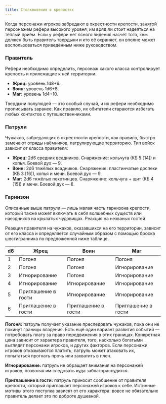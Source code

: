 ```yaml
---
title: Столкновения в крепостях
---
```


Когда персонажи игроков забредают в окрестности крепости, занятой персонажем рефери высокого уровня, им вряд ли стоит надеяться на тёплый приём. Если у рефери нет ясного видения насчёт того, кем должен быть правитель твердыни и кто её охраняет, он вполне может воспользоваться приведённым ниже руководством.

### Правитель

Рефери необходимо определить, персонаж какого класса контролирует крепость и прилежащие к ней территории.

- **Жрец:** уровень 1d8+6.
- **Воин:** уровень 1d6+8.
- **Маг:** уровень 1d4+10.

Твердыни полулюдей — это особый случай, и их рефери необходимо прописывать заранее. Как правило, их обитатели стараются избегать любых контактов с путешественниками.

### Патрули

Чужаков, забредающих в окрестности крепости, как правило, быстро замечают отряды [наёмников](/characters/hired-help/mercenaries), патрулирующие территорию. Тип войск зависит от класса правителя:

- **Жрец:** 2d6 средних всадников. Снаряжение: кольчуга (КБ 5 [14]) и копья. Боевой дух — 9.
- **Воин:** 2d6 тяжёлых всадников. Снаряжение: пластинчатые доспехи (КБ 3 [16]), копья и мечи. Боевой дух — 9.
- **Маг:** 2d6 тяжёлых пехотинцев. Снаряжение: кольчуга + щит (КБ 4 [15]) и мечи. Боевой дух — 8.

### Гарнизон

Описанные выше патрули — лишь малая часть гарнизона крепости, который также может включать в себя волшебных существ или наездников на крылатых чудовищах.
Реакция на незваных гостей

Реакция правителя на чужаков, оказавшихся на его территории, зависит от его класса и определяется случайным образом с помощью броска шестигранника по предложенной ниже таблице.

| d6  | Жрец                | Воин                | Маг                 |
| --- | ------------------- | ------------------- | ------------------- |
| 1   | Погоня              | Погоня              | Погоня              |
| 2   | Погоня              | Погоня              | Игнорирование       |
| 3   | Игнорирование       | Погоня              | Игнорирование       |
| 4   | Игнорирование       | Игнорирование       | Игнорирование       |
| 5   | Приглашение в гости | Игнорирование       | Игнорирование       |
| 6   | Приглашение в гости | Приглашение в гости | Приглашение в гости |

**Погоня:** патруль получает указание преследовать чужаков, пока они не покинут границы владения. Есть ещё один вариант развития событий — потребовать плату за право передвижения в этих границах. Конкретная цена зависит от характера правителя, того, насколько богатыми выглядят персонажи игроков, и других факторов. Если персонажи игроков отказываются платить, патруль может атаковать их, попытаться прогнать прочь или захватить в плен.

**Игнорирование:** патруль не обращает внимания на персонажей игроков, позволяя им следовать куда заблагорассудится.

**Приглашение в гости:** патруль приносит сообщение от правителя крепости, который приглашает персонажей игроков к себе. Истинные мотивы этого поступка зависят от его характера: вовсе не обязательно правитель делает это по доброте душевной.

